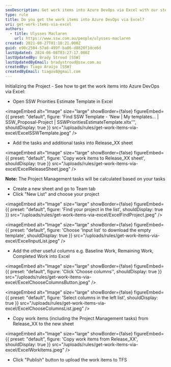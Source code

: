 ```yaml
---
seoDescription: Get work items into Azure DevOps via Excel with our step-by-step guide, including project management tasks and customizable columns.
type: rule
title: Do you get the work items into Azure DevOps via Excel?
uri: get-work-items-via-excel
authors:
  - title: Ulysses Maclaren
    url: https://www.ssw.com.au/people/ulysses-maclaren
created: 2021-08-27T01:10:21.000Z
guid: e90c2504-57a6-499f-ba86-d8820f1dce6d
lastUpdated: 2024-06-08T03:27:17.000Z
lastUpdatedBy: Brady Stroud [SSW]
lastUpdatedByEmail: bradystroud@ssw.com.au
createdBy: Tiago Araújo [SSW]
createdByEmail: tiagov8@gmail.com
---
```


Initializing the Project - See how to get the work items into Azure DevOps via Excel:
- Open SSW Priorities Estimate Template in Excel
  
<imageEmbed
  alt="Image"
  size="large"
  showBorder={false}
  figureEmbed={{
    preset: "default",
    figure: 'Find SSW Template - \'New | My templates... | SSW_Proposal-Project | SSWPrioritiesEstimateTemplate.xltx\'\'',
    shouldDisplay: true
  }}
  src="/uploads/rules/get-work-items-via-excel/ExcelSSWTemplate.jpeg"
/>

- Add the tasks and additional tasks into Release_XX sheet
  
<imageEmbed
  alt="Image"
  size="large"
  showBorder={false}
  figureEmbed={{
    preset: "default",
    figure: 'Copy work items to Release_XX sheet',
    shouldDisplay: true
  }}
  src="/uploads/rules/get-work-items-via-excel/ExcelReleaseSheet.jpeg"
/>

**Note:** The Project Management tasks will be calculated based on your tasks

- Create a new sheet and go to Team tab
- Click "New List" and choose your project
  
<imageEmbed
  alt="Image"
  size="large"
  showBorder={false}
  figureEmbed={{
    preset: "default",
    figure: 'Find your project in the list',
    shouldDisplay: true
  }}
  src="/uploads/rules/get-work-items-via-excel/ExcelFindProject.jpeg"
/>

  
<imageEmbed
  alt="Image"
  size="large"
  showBorder={false}
  figureEmbed={{
    preset: "default",
    figure: 'Choose \'Input list\' to download the empty template',
    shouldDisplay: true
  }}
  src="/uploads/rules/get-work-items-via-excel/ExcelInputList.jpeg"
/>

- Add the other useful columns e.g. Baseline Work, Remaining Work, Completed Work into Excel
  
<imageEmbed
  alt="Image"
  size="large"
  showBorder={false}
  figureEmbed={{
    preset: "default",
    figure: 'Click \'Choose columns\'',
    shouldDisplay: true
  }}
  src="/uploads/rules/get-work-items-via-excel/ExcelChooseColumnsButton.jpeg"
/>

  
<imageEmbed
  alt="Image"
  size="large"
  showBorder={false}
  figureEmbed={{
    preset: "default",
    figure: 'Select columns in the left list',
    shouldDisplay: true
  }}
  src="/uploads/rules/get-work-items-via-excel/ExcelChooseColumnsList.jpeg"
/>

- Copy work items (including the Project Management tasks) from Release_XX to the new sheet
  
<imageEmbed
  alt="Image"
  size="large"
  showBorder={false}
  figureEmbed={{
    preset: "default",
    figure: 'Copy work items from Release_XX',
    shouldDisplay: true
  }}
  src="/uploads/rules/get-work-items-via-excel/ExcelWorkItems.jpeg"
/>

- Click "Publish" button to upload the work items to TFS
